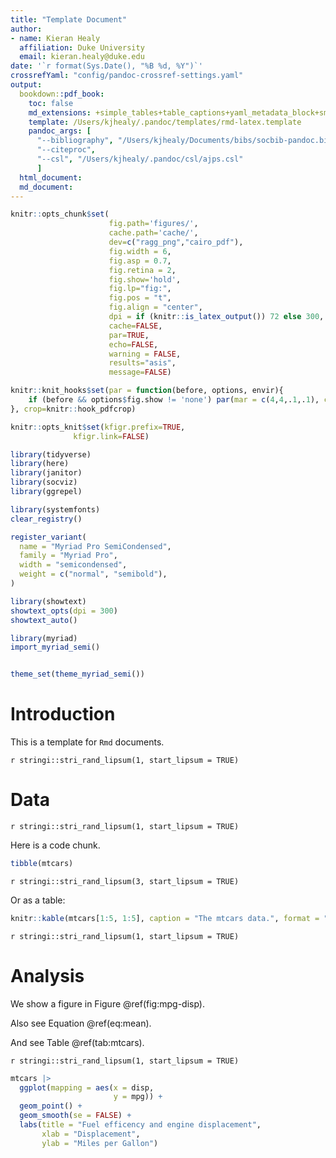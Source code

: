 ```yaml
---
title: "Template Document"
author:
- name: Kieran Healy
  affiliation: Duke University
  email: kieran.healy@duke.edu
date: '`r format(Sys.Date(), "%B %d, %Y")`'
crossrefYaml: "config/pandoc-crossref-settings.yaml"
output:
  bookdown::pdf_book: 
    toc: false
    md_extensions: +simple_tables+table_captions+yaml_metadata_block+smart
    template: /Users/kjhealy/.pandoc/templates/rmd-latex.template
    pandoc_args: [
      "--bibliography", "/Users/kjhealy/Documents/bibs/socbib-pandoc.bib",
      "--citeproc",
      "--csl", "/Users/kjhealy/.pandoc/csl/ajps.csl"
      ]      
  html_document: 
  md_document: 
---
```


```r
knitr::opts_chunk$set(
                      fig.path='figures/',
                      cache.path='cache/',
                      dev=c("ragg_png","cairo_pdf"),
                      fig.width = 6,
                      fig.asp = 0.7,
                      fig.retina = 2,
                      fig.show='hold',
                      fig.lp="fig:",
                      fig.pos = "t",
                      fig.align = "center",
                      dpi = if (knitr::is_latex_output()) 72 else 300,
                      cache=FALSE,
                      par=TRUE,
                      echo=FALSE,
                      warning = FALSE,
                      results="asis",
                      message=FALSE)

knitr::knit_hooks$set(par = function(before, options, envir){
    if (before && options$fig.show != 'none') par(mar = c(4,4,.1,.1), cex.lab = .95, cex.axis = .9, mgp = c(2, .7, 0), tcl = -.3)
}, crop=knitr::hook_pdfcrop)

knitr::opts_knit$set(kfigr.prefix=TRUE,
              kfigr.link=FALSE)

```

```r

library(tidyverse)
library(here)
library(janitor)
library(socviz)
library(ggrepel)

library(systemfonts)
clear_registry()

register_variant(
  name = "Myriad Pro SemiCondensed",
  family = "Myriad Pro",
  width = "semicondensed",
  weight = c("normal", "semibold"),
)

library(showtext)
showtext_opts(dpi = 300)
showtext_auto()

library(myriad)
import_myriad_semi()


theme_set(theme_myriad_semi())

```

# Introduction

This is a template for `Rmd` documents. 

`r stringi::stri_rand_lipsum(1, start_lipsum = TRUE)`

# Data

`r stringi::stri_rand_lipsum(1, start_lipsum = TRUE)`

Here is a code chunk.

```r
tibble(mtcars)
```

`r stringi::stri_rand_lipsum(3, start_lipsum = TRUE)` 

Or as a table:

```r
knitr::kable(mtcars[1:5, 1:5], caption = "The mtcars data.", format = "pipe")
```

`r stringi::stri_rand_lipsum(1, start_lipsum = TRUE)`

# Analysis

We show a figure in Figure \@ref(fig:mpg-disp).

Also see Equation \@ref(eq:mean).

\begin{equation}
\bar{X} = \frac{\sum_{i=1}^n X_i}{n} (\#eq:mean)
\end{equation}

And see Table \@ref(tab:mtcars).



`r stringi::stri_rand_lipsum(1, start_lipsum = TRUE)`

```r
mtcars |>
  ggplot(mapping = aes(x = disp,
                       y = mpg)) +
  geom_point() + 
  geom_smooth(se = FALSE) + 
  labs(title = "Fuel efficency and engine displacement", 
       xlab = "Displacement", 
       ylab = "Miles per Gallon")
```




